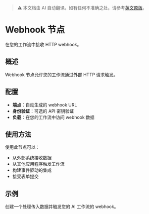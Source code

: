 > ⚠️ 本文档由 AI 自动翻译。如有任何不准确之处，请参考[英文原版](../../../../en/documentation/pages/nodes/webhook.mdx)。

# Webhook 节点

在您的工作流中接收 HTTP webhook。

## 概述

Webhook 节点允许您的工作流通过外部 HTTP 请求触发。

## 配置

- **端点**：自动生成的 webhook URL
- **身份验证**：可选的 API 密钥验证
- **负载**：在您的工作流中访问 webhook 数据

## 使用方法

使用此节点可以：
- 从外部系统接收数据
- 从其他应用程序触发工作流
- 构建事件驱动的集成
- 接受表单提交

## 示例

创建一个处理传入数据并触发您的 AI 工作流的 webhook。